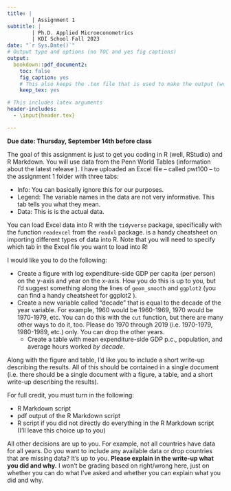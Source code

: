 ```yaml
---
title: |
        | Assignment 1
subtitle: |
        | Ph.D. Applied Microeconometrics
        | KDI School Fall 2023
date: "`r Sys.Date()`"
# Output type and options (no TOC and yes fig captions)
output:
  bookdown::pdf_document2: 
    toc: false
    fig_caption: yes
    # This also keeps the .tex file that is used to make the output (we will eventually need this for publication)
    keep_tex: yes

# This includes latex arguments
header-includes:
  - \input{header.tex}

---
```


**Due date: Thursday, September 14th before class**

The goal of this assignment is just to get you coding in R (well, RStudio) and R Markdown. You will use data from the Penn World Tables (information about the latest release [\textcolor{kdisgreen}{here}](https://www.rug.nl/ggdc/productivity/pwt/pwt-releases/pwt100)). I have uploaded an Excel file -- called pwt100 -- to the assignment 1 folder with three tabs:

- Info: You can basically ignore this for our purposes.
- Legend: The variable names in the data are not very informative. This tab tells you what they mean.
- Data: This is is the actual data.

You can load Excel data into R with the `tidyverse` package, specifically with the function `readexcel` from the `readxl` package. [\textcolor{kdisgreen}{Here}](https://github.com/rstudio/cheatsheets/blob/main/data-import.pdf) is a handy cheatsheet on importing different types of data into R. Note that you will need to specify which tab in the Excel file you want to load into R!

I would like you to do the following:

- Create a figure with log expenditure-side GDP per capita (per person) on the y-axis and year on the x-axis. How you do this is up to you, but I'd suggest something along the lines of `geom_smooth` and `ggplot2` (you can find a handy cheatsheet for ggplot2 [\textcolor{kdisgreen}{here}](https://www.maths.usyd.edu.au/u/UG/SM/STAT3022/r/current/Misc/data-visualization-2.1.pdf)).
- Create a new variable called "decade" that is equal to the decade of the year variable. For example, 1960 would be 1960-1969, 1970 would be 1970-1979, etc. You can do this with the `cut` function, but there are many other ways to do it, too. Please do 1970 through 2019 (i.e. 1970-1979, 1980-1989, etc.) only. You can drop the other years.
  - Create a table with mean expenditure-side GDP p.c., population, and average hours worked *by decade*.

Along with the figure and table, I'd like you to include a short write-up describing the results. All of this should be contained in a single document (i.e. there should be a single document with a figure, a table, and a short write-up describing the results).

For full credit, you must turn in the following:

- R Markdown script
- pdf output of the R Markdown script
- R script if you did not directly do everything in the R Markdown script (I'll leave this choice up to you)

All other decisions are up to you. For example, not all countries have data for all years. Do you want to include any available data or drop countries that are missing data? It's up to you. **Please explain in the write-up what you did and why.** I won't be grading based on right/wrong here, just on whether you can do what I've asked and whether you can explain what you did and why.
